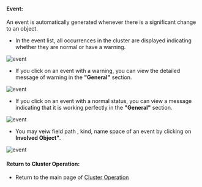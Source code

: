 #### Event:

An event is automatically generated whenever there is a significant change to an object.

- In the event list, all occurrences in the cluster are displayed indicating whether they are normal or have a warning.

![event](/cluster_operation/workload/Event/event1.png)

- If you click on an event with a warning, you can view the detailed message of warning in the <b>"General"</b> section.

![event](/cluster_operation/workload/Event/event2.png)

- If you click on an event with a normal status, you can view a message indicating that it is working perfectly in the <b>"General"</b> section.

![event](/cluster_operation/workload/Event/event3.png)

- You may veiw field path , kind, name space of an event by clicking on <b> Involved Object"</b>.

![event](/cluster_operation/workload/Event/event4.png)

#### Return to Cluster Operation:

- Return to the main page of [Cluster Operation](/cluster_operations/introduction)

